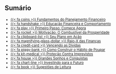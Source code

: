 ## Sumário  {#sumario}

::: {.nonincremental style="font-size: 0.8em;"}
- [{{< fa coins >}} Fundamentos do Planejamento Financeiro](#fundamentos)
- [{{< fa handshake >}} Educação Financeira e Comportamento](#educacao)  
- [{{< fa play >}} Primeiro Passo: Comece Agora](#comeco)
- [{{< fa rocket >}} Motivação: O Combustível da Prosperidade](#motivacao)
- [{{< fa clipboard-list >}} Seu Plano em Ação](#maonamassa)
- [{{< fa magnifying-glass-dollar >}} Raio-X das Finanças](#diagnostico) 
- [{{< fa credit-card >}} Vencendo as Dívidas](#dividas)
- [{{< fa piggy-bank >}} Como Construir o Hábito de Poupar](#poupar)
- [{{< fa kit-medical >}} Proteção Contra Imprevistos](#reserva)
- [{{< fa house >}} Grandes Sonhos e Conquistas](#sonhos)  
- [{{< fa chart-line >}} Investindo para o Futuro](#investimentos)
- [{{< fa book >}} Sugestões de Leitura](#livros)
:::